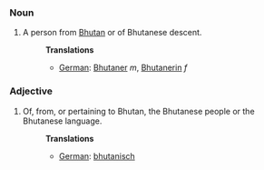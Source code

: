 ===Noun===
#A person from [[Bhutan]] or of Bhutanese descent.
#:'''Translations'''
#:*[[German]]: [[Bhutaner]] ''m'', [[Bhutanerin]] ''f''

===Adjective===
#Of, from, or pertaining to Bhutan, the Bhutanese people or the Bhutanese language.
#:'''Translations'''
#:*[[German]]: [[bhutanisch]]